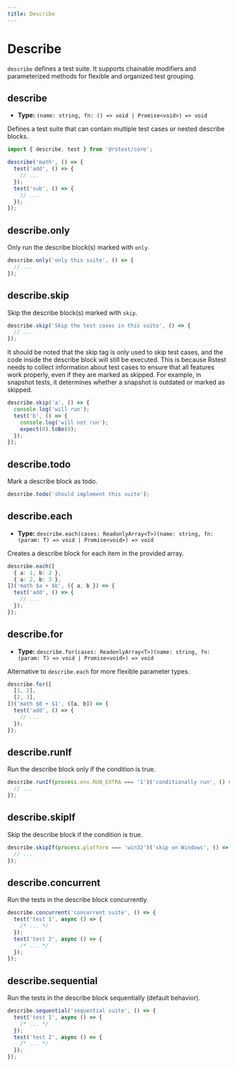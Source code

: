 ```yaml
---
title: Describe
---
```


# Describe

`describe` defines a test suite. It supports chainable modifiers and parameterized methods for flexible and organized test grouping.

## describe

- **Type:** `(name: string, fn: () => void | Promise<void>) => void`

Defines a test suite that can contain multiple test cases or nested describe blocks.

```ts
import { describe, test } from '@rstest/core';

describe('math', () => {
  test('add', () => {
    // ...
  });
  test('sub', () => {
    // ...
  });
});
```

## describe.only

Only run the describe block(s) marked with `only`.

```ts
describe.only('only this suite', () => {
  // ...
});
```

## describe.skip

Skip the describe block(s) marked with `skip`.

```ts
describe.skip('Skip the test cases in this suite', () => {
  // ...
});
```

It should be noted that the skip tag is only used to skip test cases, and the code inside the describe block will still be executed. This is because Rstest needs to collect information about test cases to ensure that all features work properly, even if they are marked as skipped. For example, in snapshot tests, it determines whether a snapshot is outdated or marked as skipped.

```ts
describe.skip('a', () => {
  console.log('will run');
  test('b', () => {
    console.log('will not run');
    expect(0).toBe(0);
  });
});
```

## describe.todo

Mark a describe block as todo.

```ts
describe.todo('should implement this suite');
```

## describe.each

- **Type:** `describe.each(cases: ReadonlyArray<T>)(name: string, fn: (param: T) => void | Promise<void>) => void`

Creates a describe block for each item in the provided array.

```ts
describe.each([
  { a: 1, b: 2 },
  { a: 2, b: 3 },
])('math $a + $b', ({ a, b }) => {
  test('add', () => {
    // ...
  });
});
```

## describe.for

- **Type:** `describe.for(cases: ReadonlyArray<T>)(name: string, fn: (param: T) => void | Promise<void>) => void`

Alternative to `describe.each` for more flexible parameter types.

```ts
describe.for([
  [1, 2],
  [2, 3],
])('math $0 + $1', ([a, b]) => {
  test('add', () => {
    // ...
  });
});
```

## describe.runIf

Run the describe block only if the condition is true.

```ts
describe.runIf(process.env.RUN_EXTRA === '1')('conditionally run', () => {
  // ...
});
```

## describe.skipIf

Skip the describe block if the condition is true.

```ts
describe.skipIf(process.platform === 'win32')('skip on Windows', () => {
  // ...
});
```

## describe.concurrent

Run the tests in the describe block concurrently.

```ts
describe.concurrent('concurrent suite', () => {
  test('test 1', async () => {
    /* ... */
  });
  test('test 2', async () => {
    /* ... */
  });
});
```

## describe.sequential

Run the tests in the describe block sequentially (default behavior).

```ts
describe.sequential('sequential suite', () => {
  test('test 1', async () => {
    /* ... */
  });
  test('test 2', async () => {
    /* ... */
  });
});
```
